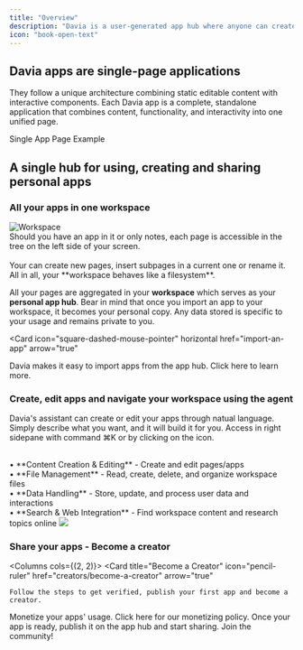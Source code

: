 ```yaml
---
title: "Overview"
description: "Davia is a user-generated app hub where anyone can create, share and use apps made by others."
icon: "book-open-text"
---
```



## Davia apps are single-page applications

They follow a unique architecture combining static editable content with interactive components.
Each Davia app is a complete, standalone application that combines content, functionality, and interactivity into one unified page.

<Card className="text-center" img="images/single-page-app-light.png">
  Single App Page Example
</Card>

<br />

## A single hub for using, creating and sharing personal apps

### All your apps in one workspace

<Columns cols={2}>
  <Frame>
    <img
      src="images/workspace-filesystem.png"
      alt="Workspace"
      className="rounded-lg"
    ></img>
  </Frame>
  <Card title="On the left side of the screen your workspace">
    <br />
    Should you have an app in it or only notes, each page is accessible in the tree
    on the left side of your screen. <br />
    <br /> Your can create new pages, insert subpages in a current one or rename
    it. All in all, your **workspace behaves like a filesystem**.
  </Card>
</Columns>

All your pages are aggregated in your **workspace** which serves as your **personal app hub**.
Bear in mind that once you import an app to your workspace, it becomes your personal copy. Any data stored is specific to your usage and remains private to you.

<Card
  icon="square-dashed-mouse-pointer"
  horizontal
  href="import-an-app"
  arrow="true"
>
  Davia makes it easy to import apps from the app hub. Click here to learn more.
</Card>

### Create, edit apps and navigate your workspace using the agent

Davia's assistant can create or edit your apps through natual language.
Simply describe what you want, and it will build it for you.
Access in right sidepane with command ⌘K or by clicking on the <ChatIcon /> icon.

<Columns cols={2}>
  <Card title="This chat is your working partner. Here's what it can do:">
    <br /> • **Content Creation & Editing** - Create and edit pages/apps
    <br /> • **File Management** - Read, create, delete, and organize workspace files
    <br /> • **Data Handling** - Store, update, and process user data and
    interactions
    <br /> • **Search & Web Integration** - Find workspace content and research topics
    online
  </Card>
  <Frame>
    <img src="images/left-chat.png" className="rounded-lg"></img>
  </Frame>
</Columns>

### Share your apps - Become a creator

<Columns cols={(2, 2)}>
  <Card
    title="Become a Creator"
    icon="pencil-ruler"
    href="creators/become-a-creator"
    arrow="true"
  >
    Follow the steps to get verified, publish your first app and become a
    creator.
  </Card>
  <Card
    title="Start Earning"
    icon="hand-coins"
    href="creators/start-earning"
    arrow="true"
  >
    Monetize your apps' usage. Click here for our monetizing policy.
  </Card>
  <Card
    title="Publish in seconds"
    icon="rss"
    href="creators/publishing"
    arrow="true"
  >
    Once your app is ready, publish it on the app hub and start sharing.
  </Card>
  <Card
    title="Share on our socials"
    icon="reddit"
    href="https://www.reddit.com/r/davia_ai"
  >
    Join the community!
  </Card>
</Columns>

